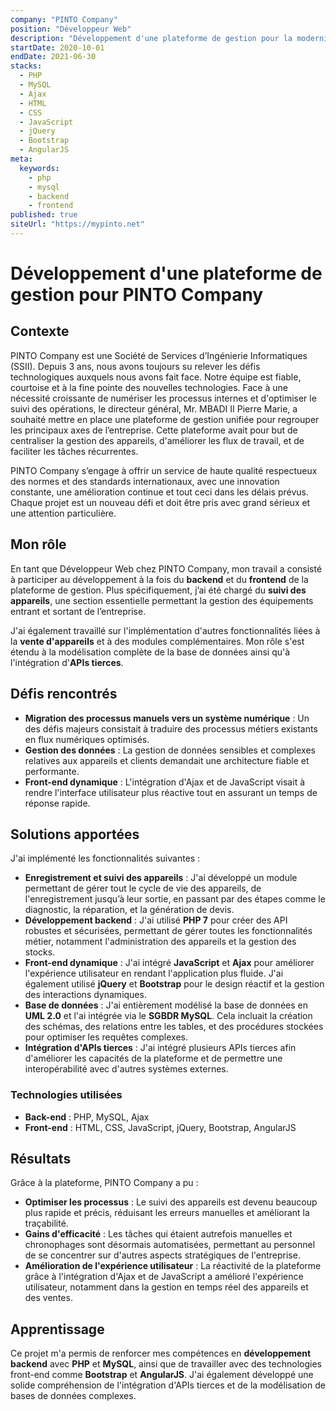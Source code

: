 ```yaml
---
company: "PINTO Company"
position: "Développeur Web"
description: "Développement d'une plateforme de gestion pour la modernisation des processus internes et optimisation de la gestion des appareils."
startDate: 2020-10-01
endDate: 2021-06-30
stacks:
  - PHP
  - MySQL
  - Ajax
  - HTML
  - CSS
  - JavaScript
  - jQuery
  - Bootstrap
  - AngularJS
meta:
  keywords:
    - php
    - mysql
    - backend
    - frontend
published: true
siteUrl: "https://mypinto.net"
---
```


# Développement d'une plateforme de gestion pour PINTO Company

## Contexte

PINTO Company est une Société de Services d’Ingénierie Informatiques (SSII). Depuis 3 ans, nous avons toujours su relever les défis technologiques auxquels nous avons fait face. Notre équipe est fiable, courtoise et à la fine pointe des nouvelles technologies. Face à une nécessité croissante de numériser les processus internes et d'optimiser le suivi des opérations, le directeur général, Mr. MBADI II Pierre Marie, a souhaité mettre en place une plateforme de gestion unifiée pour regrouper les principaux axes de l’entreprise. Cette plateforme avait pour but de centraliser la gestion des appareils, d'améliorer les flux de travail, et de faciliter les tâches récurrentes.

PINTO Company s’engage à offrir un service de haute qualité respectueux des normes et des standards internationaux, avec une innovation constante, une amélioration continue et tout ceci dans les délais prévus. Chaque projet est un nouveau défi et doit être pris avec grand sérieux et une attention particulière.

## Mon rôle

En tant que Développeur Web chez PINTO Company, mon travail a consisté à participer au développement à la fois du **backend** et du **frontend** de la plateforme de gestion. Plus spécifiquement, j’ai été chargé du **suivi des appareils**, une section essentielle permettant la gestion des équipements entrant et sortant de l’entreprise.

J'ai également travaillé sur l'implémentation d'autres fonctionnalités liées à la **vente d'appareils** et à des modules complémentaires. Mon rôle s'est étendu à la modélisation complète de la base de données ainsi qu'à l'intégration d'**APIs tierces**.

## Défis rencontrés

- **Migration des processus manuels vers un système numérique** : Un des défis majeurs consistait à traduire des processus métiers existants en flux numériques optimisés.
- **Gestion des données** : La gestion de données sensibles et complexes relatives aux appareils et clients demandait une architecture fiable et performante.
- **Front-end dynamique** : L'intégration d'Ajax et de JavaScript visait à rendre l'interface utilisateur plus réactive tout en assurant un temps de réponse rapide.

## Solutions apportées

J'ai implémenté les fonctionnalités suivantes :

- **Enregistrement et suivi des appareils** : J'ai développé un module permettant de gérer tout le cycle de vie des appareils, de l'enregistrement jusqu’à leur sortie, en passant par des étapes comme le diagnostic, la réparation, et la génération de devis.
- **Développement backend** : J'ai utilisé **PHP 7** pour créer des API robustes et sécurisées, permettant de gérer toutes les fonctionnalités métier, notamment l'administration des appareils et la gestion des stocks.
- **Front-end dynamique** : J'ai intégré **JavaScript** et **Ajax** pour améliorer l'expérience utilisateur en rendant l'application plus fluide. J'ai également utilisé **jQuery** et **Bootstrap** pour le design réactif et la gestion des interactions dynamiques.
- **Base de données** : J'ai entièrement modélisé la base de données en **UML 2.0** et l'ai intégrée via le **SGBDR MySQL**. Cela incluait la création des schémas, des relations entre les tables, et des procédures stockées pour optimiser les requêtes complexes.
- **Intégration d'APIs tierces** : J'ai intégré plusieurs APIs tierces afin d'améliorer les capacités de la plateforme et de permettre une interopérabilité avec d'autres systèmes externes.

### Technologies utilisées

- **Back-end** : PHP, MySQL, Ajax
- **Front-end** : HTML, CSS, JavaScript, jQuery, Bootstrap, AngularJS

## Résultats

Grâce à la plateforme, PINTO Company a pu :

- **Optimiser les processus** : Le suivi des appareils est devenu beaucoup plus rapide et précis, réduisant les erreurs manuelles et améliorant la traçabilité.
- **Gains d'efficacité** : Les tâches qui étaient autrefois manuelles et chronophages sont désormais automatisées, permettant au personnel de se concentrer sur d'autres aspects stratégiques de l'entreprise.
- **Amélioration de l'expérience utilisateur** : La réactivité de la plateforme grâce à l'intégration d'Ajax et de JavaScript a amélioré l'expérience utilisateur, notamment dans la gestion en temps réel des appareils et des ventes.

## Apprentissage

Ce projet m'a permis de renforcer mes compétences en **développement backend** avec **PHP** et **MySQL**, ainsi que de travailler avec des technologies front-end comme **Bootstrap** et **AngularJS**. J'ai également développé une solide compréhension de l'intégration d'APIs tierces et de la modélisation de bases de données complexes.